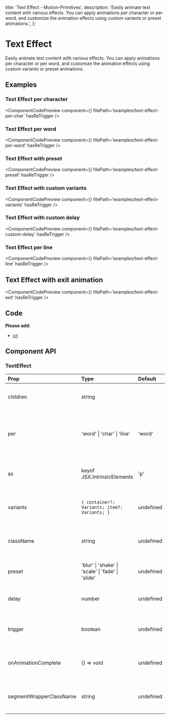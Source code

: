   title: 'Text Effect - Motion-Primitives',
  description:
    'Easily animate text content with various effects. You can apply animations per character or per word, and customize the animation effects using custom variants or preset animations.',
};


# Text Effect

Easily animate text content with various effects. You can apply animations per character or per word, and customize the animation effects using custom variants or preset animations.

## Examples

### Text Effect per character

<ComponentCodePreview
  component={<TextEffectPerChar />}
  filePath='examples/text-effect-per-char'
  hasReTrigger
/>

### Text Effect per word

<ComponentCodePreview
  component={<TextEffectPerWord />}
  filePath='examples/text-effect-per-word'
  hasReTrigger
/>

### Text Effect with preset

<ComponentCodePreview
  component={<TextEffectWithPreset />}
  filePath='examples/text-effect-preset'
  hasReTrigger
/>

### Text Effect with custom variants

<ComponentCodePreview
  component={<TextEffectWithCustomVariants />}
  filePath='examples/text-effect-variants'
  hasReTrigger
/>

### Text Effect with custom delay

<ComponentCodePreview
  component={<TextEffectWithCustomDelay />}
  filePath='examples/text-effect-custom-delay'
  hasReTrigger
/>

### Text Effect per line

<ComponentCodePreview
  component={<TextEffectPerLine />}
  filePath='examples/text-effect-line'
  hasReTrigger
/>

## Text Effect with exit animation

<ComponentCodePreview
  component={<TextEffectWithExit />}
  filePath='examples/text-effect-exit'
  hasReTrigger
/>

## Code

<CodeBlock filePath='components/core/text-effect.tsx' />

**Please add:**

- [cn](https://github.com/ibelick/motion-primitives/blob/main/lib/utils.ts)

## Component API

### TextEffect

| Prop                    | Type                                              | Default   | Description                                                     |
| :---------------------- | :------------------------------------------------ | :-------- | :-------------------------------------------------------------- |
| children                | string                                            |           | The text content to be animated.                                |
| per                     | 'word' \| 'char' \| 'line'                        | 'word'    | Defines whether animation applies per word, character, or line. |
| as                      | keyof JSX.IntrinsicElements                       | 'p'       | The HTML tag to render, defaults to paragraph.                  |
| variants                | `{ container?: Variants; item?: Variants; }`      | undefined | Custom variants for container and item animations.              |
| className               | string                                            | undefined | Optional CSS class for styling the component.                   |
| preset                  | 'blur' \| 'shake' \| 'scale' \| 'fade' \| 'slide' | undefined | Preset animations to apply to the text.                         |
| delay                   | number                                            | undefined | Delay before the animation starts.                              |
| trigger                 | boolean                                           | undefined | Controls whether the animation should be triggered.             |
| onAnimationComplete     | () => void                                        | undefined | Callback function when the animation completes.                 |
| segmentWrapperClassName | string                                            | undefined | Optional CSS class for styling segment wrappers.                |
